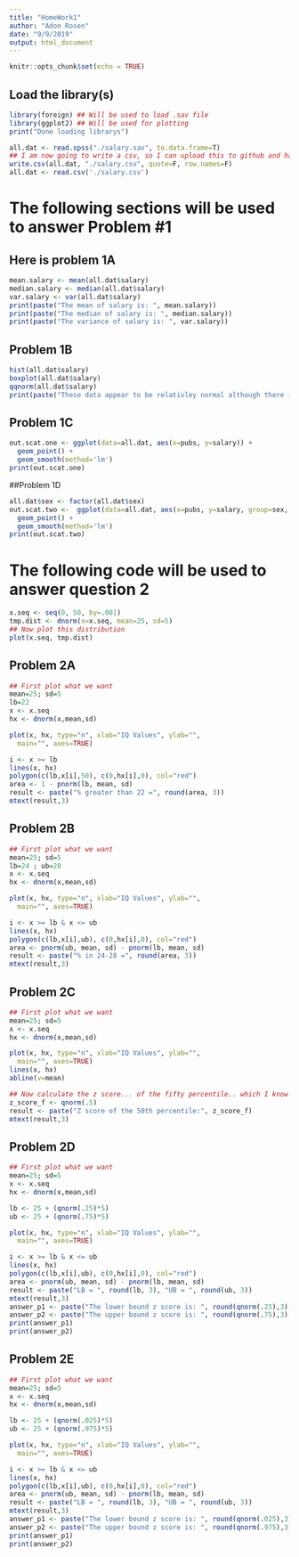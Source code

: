 ```yaml
---
title: "HomeWork1"
author: "Adon Rosen"
date: "9/9/2019"
output: html_document
---
```


```r
knitr::opts_chunk$set(echo = TRUE)
```

## Load the library(s)

```r
library(foreign) ## Will be used to load .sav file
library(ggplot2) ## Will be used for plotting
print("Done loading librarys")
```

```r
all.dat <- read.spss("./salary.sav", to.data.frame=T)
## I am now going to write a csv, so I can upload this to github and have the data in a remote location
write.csv(all.dat, "./salary.csv", quote=F, row.names=F)
all.dat <- read.csv('./salary.csv')
```


# The following sections will be used to answer Problem #1
## Here is problem 1A
```r
mean.salary <- mean(all.dat$salary)
median.salary <- median(all.dat$salary)
var.salary <- var(all.dat$salary)
print(paste("The mean of salary is: ", mean.salary))
print(paste("The median of salary is: ", median.salary))
print(paste("The variance of salary is: ", var.salary))

```
## Problem 1B
```r
hist(all.dat$salary)
boxplot(all.dat$salary)
qqnorm(all.dat$salary)
print(paste("These data appear to be relativley normal although there is one lower bound outlier"))
```
## Problem 1C
```r
out.scat.one <- ggplot(data=all.dat, aes(x=pubs, y=salary)) +
  geom_point() +
  geom_smooth(method='lm')
print(out.scat.one)
```
##Problem 1D
```r
all.dat$sex <- factor(all.dat$sex)
out.scat.two <-  ggplot(data=all.dat, aes(x=pubs, y=salary, group=sex, color=sex)) +
  geom_point() +
  geom_smooth(method='lm')
print(out.scat.two)
```

# The following code will be used to answer question 2
```r
x.seq <- seq(0, 50, by=.001)
tmp.dist <- dnorm(x=x.seq, mean=25, sd=5)
## Now plot this distribution
plot(x.seq, tmp.dist)
```

## Problem 2A
```r
## First plot what we want
mean=25; sd=5
lb=22
x <- x.seq
hx <- dnorm(x,mean,sd)

plot(x, hx, type="n", xlab="IQ Values", ylab="",
  main="", axes=TRUE)

i <- x >= lb 
lines(x, hx)
polygon(c(lb,x[i],50), c(0,hx[i],0), col="red")
area <- 1 - pnorm(lb, mean, sd)
result <- paste("% greater than 22 =", round(area, 3))
mtext(result,3)

```

## Problem 2B

```r
## First plot what we want
mean=25; sd=5
lb=24 ; ub=28
x <- x.seq
hx <- dnorm(x,mean,sd)

plot(x, hx, type="n", xlab="IQ Values", ylab="",
  main="", axes=TRUE)

i <- x >= lb & x <= ub
lines(x, hx)
polygon(c(lb,x[i],ub), c(0,hx[i],0), col="red")
area <- pnorm(ub, mean, sd) - pnorm(lb, mean, sd)
result <- paste("% in 24-28 =", round(area, 3))
mtext(result,3)

```

## Problem 2C
```r
## First plot what we want
mean=25; sd=5
x <- x.seq
hx <- dnorm(x,mean,sd)

plot(x, hx, type="n", xlab="IQ Values", ylab="",
  main="", axes=TRUE)
lines(x, hx)
abline(v=mean)

## Now calculate the z score... of the fifty percentile.. which I know is 0
z_score_f <- qnorm(.5)
result <- paste("Z score of the 50th percentile:", z_score_f)
mtext(result,3)

```

## Problem 2D
```r
## First plot what we want
mean=25; sd=5
x <- x.seq
hx <- dnorm(x,mean,sd)

lb <- 25 + (qnorm(.25)*5)
ub <- 25 + (qnorm(.75)*5)

plot(x, hx, type="n", xlab="IQ Values", ylab="",
  main="", axes=TRUE)

i <- x >= lb & x <= ub
lines(x, hx)
polygon(c(lb,x[i],ub), c(0,hx[i],0), col="red")
area <- pnorm(ub, mean, sd) - pnorm(lb, mean, sd)
result <- paste("LB = ", round(lb, 3), "UB = ", round(ub, 3))
mtext(result,3)
answer_p1 <- paste("The lower bound z score is: ", round(qnorm(.25),3), "The associated raw value is: ", round(lb,3))
answer_p2 <- paste("The upper bound z score is: ", round(qnorm(.75),3), "The associated raw value is: ", round(ub,3))
print(answer_p1)
print(answer_p2)
```

## Problem 2E
```r
## First plot what we want
mean=25; sd=5
x <- x.seq
hx <- dnorm(x,mean,sd)

lb <- 25 + (qnorm(.025)*5)
ub <- 25 + (qnorm(.975)*5)

plot(x, hx, type="n", xlab="IQ Values", ylab="",
  main="", axes=TRUE)

i <- x >= lb & x <= ub
lines(x, hx)
polygon(c(lb,x[i],ub), c(0,hx[i],0), col="red")
area <- pnorm(ub, mean, sd) - pnorm(lb, mean, sd)
result <- paste("LB = ", round(lb, 3), "UB = ", round(ub, 3))
mtext(result,3)
answer_p1 <- paste("The lower bound z score is: ", round(qnorm(.025),3), "The associated raw value is: ", round(lb,3))
answer_p2 <- paste("The upper bound z score is: ", round(qnorm(.975),3), "The associated raw value is: ", round(ub,3))
print(answer_p1)
print(answer_p2)
```